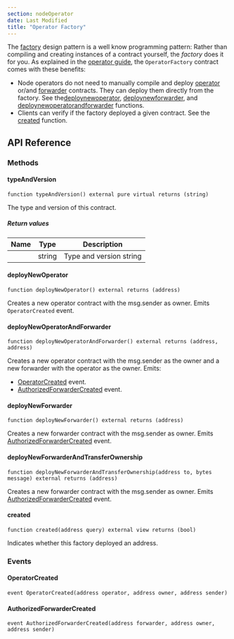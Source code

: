 ```yaml
---
section: nodeOperator
date: Last Modified
title: "Operator Factory"
---
```


The [factory](https://www.youtube.com/watch?v=Q1zZo4O_Ong) design pattern is a well know programming pattern: Rather than compiling and creating instances of a contract yourself, the _factory_ does it for you.
As explained in the [operator guide](/chainlink-nodes/contracts/operator), the `OperatorFactory` contract comes with these benefits:

- Node operators do not need to manually compile and deploy [operator](/chainlink-nodes/contracts/operator) or/and [forwarder](/chainlink-nodes/contracts/forwarder) contracts. They can deploy them directly from the factory. See the[deploynewoperator](#deploynewoperator), [deploynewforwarder](#deploynewforwarder), and [deploynewoperatorandforwarder](#deploynewoperatorandforwarder) functions.
- Clients can verify if the factory deployed a given contract. See the [created](#created) function.

## API Reference

### Methods

#### typeAndVersion

```solidity
function typeAndVersion() external pure virtual returns (string)
```

The type and version of this contract.

##### Return values

| Name | Type   | Description             |
| ---- | ------ | ----------------------- |
|      | string | Type and version string |

#### deployNewOperator

```solidity
function deployNewOperator() external returns (address)
```

Creates a new operator contract with the msg.sender as owner. Emits `OperatorCreated` event.

#### deployNewOperatorAndForwarder

```solidity
function deployNewOperatorAndForwarder() external returns (address, address)
```

Creates a new operator contract with the msg.sender as the owner and a new forwarder with the operator as the owner. Emits:

- [OperatorCreated](#operatorcreated) event.
- [AuthorizedForwarderCreated](#authorizedforwardercreated) event.

#### deployNewForwarder

```solidity
function deployNewForwarder() external returns (address)
```

Creates a new forwarder contract with the msg.sender as owner. Emits [AuthorizedForwarderCreated](#authorizedforwardercreated) event.

#### deployNewForwarderAndTransferOwnership

```solidity
function deployNewForwarderAndTransferOwnership(address to, bytes message) external returns (address)
```

Creates a new forwarder contract with the msg.sender as owner. Emits [AuthorizedForwarderCreated](#authorizedforwardercreated) event.

#### created

```solidity
function created(address query) external view returns (bool)
```

Indicates whether this factory deployed an address.

### Events

#### OperatorCreated

```solidity
event OperatorCreated(address operator, address owner, address sender)
```

#### AuthorizedForwarderCreated

```solidity
event AuthorizedForwarderCreated(address forwarder, address owner, address sender)
```
